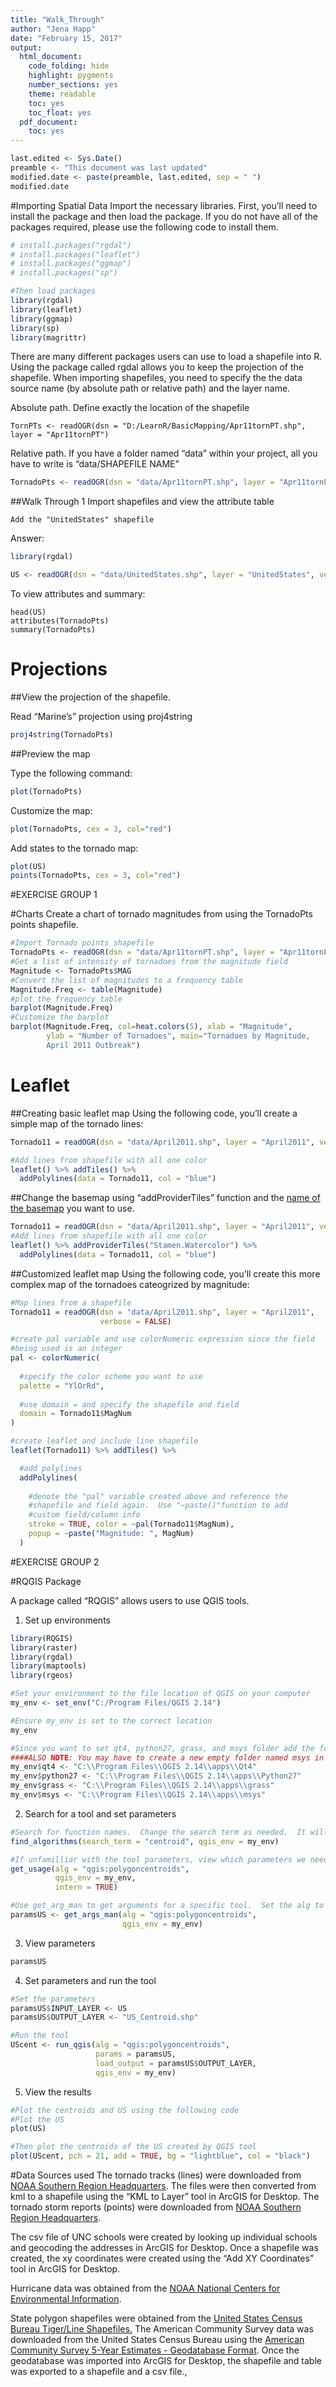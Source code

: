 ```yaml
---
title: "Walk_Through"
author: "Jena Happ"
date: "February 15, 2017"
output:
  html_document:
    code_folding: hide
    highlight: pygments
    number_sections: yes
    theme: readable
    toc: yes
    toc_float: yes
  pdf_document:
    toc: yes
---
```


```r
last.edited <- Sys.Date()
preamble <- "This document was last updated"
modified.date <- paste(preamble, last.edited, sep = " ")
modified.date
```



#Importing Spatial Data
Import the necessary libraries.  First, you'll need to install the package and then load the package.  If you do not have all of the packages required, please use the following code to install them. 
```r
# install.packages("rgdal")
# install.packages("leaflet")
# install.packages("ggmap")
# install.packages("sp")

#Then load packages 
library(rgdal)
library(leaflet)
library(ggmap)
library(sp)
library(magrittr)
```


There are many different packages users can use to load a shapefile into R.  Using the package called rgdal allows you to keep the projection of the shapefile.  When importing shapefiles, you need to specify the the data source name (by absolute path or relative path) and the layer name.

Absolute path.  Define exactly the location of the shapefile

```
TornPTs <- readOGR(dsn = "D:/LearnR/BasicMapping/Apr11tornPT.shp", layer = "Apr11tornPT")
```

Relative path.  If you have a folder named "data" within your project, all you have to write is "data/SHAPEFILE NAME"

```r
TornadoPts <- readOGR(dsn = "data/Apr11tornPT.shp", layer = "Apr11tornPT", verbose=FALSE)
```
##Walk Through 1
Import shapefiles and view the attribute table
```
Add the "UnitedStates" shapefile
```

Answer:

``` r
library(rgdal)

US <- readOGR(dsn = "data/UnitedStates.shp", layer = "UnitedStates", verbose = FALSE)
```

To view attributes and summary:
```
head(US)
attributes(TornadoPts)
summary(TornadoPts)
```



# Projections
  

##View the projection of the shapefile.  

Read "Marine's" projection using proj4string
```r
proj4string(TornadoPts)
```


##Preview the map

Type the following command:

```r
plot(TornadoPts)
```

Customize the map:
```r
plot(TornadoPts, cex = 3, col="red")
```

Add states to the tornado map:
```r
plot(US)
points(TornadoPts, cex = 3, col="red")
```

#EXERCISE GROUP 1

#Charts
Create a chart of tornado magnitudes from using the TornadoPts points shapefile.
```r
#Import Tornado points shapefile
TornadoPts <- readOGR(dsn = "data/Apr11tornPT.shp", layer = "Apr11tornPT", verbose=FALSE)
#Get a list of intensity of tornadoes from the magnitude field 
Magnitude <- TornadoPts$MAG
#Convert the list of magnitudes to a frequency table
Magnitude.Freq <- table(Magnitude)
#plot the frequency table
barplot(Magnitude.Freq)
#Customize the barplot
barplot(Magnitude.Freq, col=heat.colors(5), xlab = "Magnitude", 
        ylab = "Number of Tornadoes", main="Tornadoes by Magnitude, 
        April 2011 Outbreak")
```

# Leaflet

##Creating basic leaflet map
Using the following code, you'll create a simple map of the tornado lines:

```r
Tornado11 = readOGR(dsn = "data/April2011.shp", layer = "April2011", verbose = FALSE)

#Add lines from shapefile with all one color
leaflet() %>% addTiles() %>%
  addPolylines(data = Tornado11, col = "blue")
```


##Change the basemap using "addProviderTiles" function and the [name of the basemap](http://leaflet-extras.github.io/leaflet-providers/preview/index.html) you want to use.  
```r
Tornado11 = readOGR(dsn = "data/April2011.shp", layer = "April2011", verbose= FALSE)
#Add lines from shapefile with all one color
leaflet() %>% addProviderTiles("Stamen.Watercolor") %>%
  addPolylines(data = Tornado11, col = "blue")
```


##Customized leaflet map
Using the following code, you'll create this more complex map of the tornadoes cateogrized by magnitude:



```r
#Map lines from a shapefile
Tornado11 = readOGR(dsn = "data/April2011.shp", layer = "April2011",
                    verbose = FALSE)

#create pal variable and use colorNumeric expression since the field 
#being used is an integer
pal <- colorNumeric(
  
  #specify the color scheme you want to use
  palette = "YlOrRd",
  
  #use domain = and specify the shapefile and field
  domain = Tornado11$MagNum
)

#create leaflet and include line shapefile
leaflet(Tornado11) %>% addTiles() %>%

  #add polylines
  addPolylines(
    
    #denote the "pal" variable created above and reference the 
    #shapefile and field again.  Use "~paste()"function to add 
    #custom field/column info
    stroke = TRUE, color = ~pal(Tornado11$MagNum), 
    popup = ~paste("Magnitude: ", MagNum)
  )
```


#EXERCISE GROUP 2

#RQGIS Package

A package called "RQGIS" allows users to use QGIS tools.

1. Set up environments

```r
library(RQGIS)
library(raster)
library(rgdal)
library(maptools)
library(rgeos)

#Set your environment to the file location of QGIS on your computer
my_env <- set_env("C:/Program Files/QGIS 2.14")

#Ensure my_env is set to the correct location
my_env

#Since you want to set qt4, python27, grass, and msys folder add the following code
####ALSO NOTE: You may have to create a new empty folder named msys in the apps folder
my_env$qt4 <- "C:\\Program Files\\QGIS 2.14\\apps\\Qt4"
my_env$python27 <- "C:\\Program Files\\QGIS 2.14\\apps\\Python27"
my_env$grass <- "C:\\Program Files\\QGIS 2.14\\apps\\grass"
my_env$msys <- "C:\\Program Files\\QGIS 2.14\\apps\\msys"

```

2. Search for a tool and set parameters

```r
#Search for function names.  Change the search term as needed.  It will provide the folder name and name of the tool that you will use below.
find_algorithms(search_term = "centroid", qgis_env = my_env)

#If unfamilliar with the tool parameters, view which parameters we need to set using this code
get_usage(alg = "qgis:polygoncentroids",
          qgis_env = my_env,
          intern = TRUE)

#Use get_arg_man to get arguments for a specific tool.  Set the alg to the folder (QGIS) and the specific tool.  Then set the environment containing the paths to run QIGS API to "my_env"
paramsUS <- get_args_man(alg = "qgis:polygoncentroids", 
                         qgis_env = my_env)
```

3. View parameters
```r
paramsUS
```

4. Set parameters and run the tool

```r
#Set the parameters
paramsUS$INPUT_LAYER <- US
paramsUS$OUTPUT_LAYER <- "US_Centroid.shp"

#Run the tool
UScent <- run_qgis(alg = "qgis:polygoncentroids",
                   params = paramsUS,
                   load_output = paramsUS$OUTPUT_LAYER,
                   qgis_env = my_env)

```

5. View the results

```r
#Plot the centroids and US using the following code
#Plot the US
plot(US)

#Then plot the centroids of the US created by QGIS tool
plot(UScent, pch = 21, add = TRUE, bg = "lightblue", col = "black")

```


#Data Sources used
The tornado tracks (lines) were downloaded from [NOAA Southern Region Headquarters](http://www.srh.noaa.gov/srh/ssd/mapping/).   The files were then converted from kml to a shapefile using the "KML to Layer" tool in ArcGIS for Desktop.  The tornado storm reports (points) were downloaded from [NOAA Southern Region Headquarters](http://www.srh.noaa.gov/srh/ssd/mapping/).

The csv file of UNC schools were created by looking up individual schools and geocoding the addresses in ArcGIS for Desktop.  Once a shapefile was created, the xy coordinates were created using the "Add XY Coordinates" tool in ArcGIS for Desktop.

Hurricane data was obtained from the [NOAA National Centers for Environmental Information](http://www.ncdc.noaa.gov/ibtracs/index.php?name=ibtracs-data).

State polygon shapefiles were obtained from the [United States Census Bureau Tiger/Line Shapefiles.](https://www.census.gov/geo/maps-data/data/tiger-line.html)  The American Community Survey data was downloaded from the United States Census Bureau using the [American Community Survey 5-Year Estimates - Geodatabase Format](https://www.census.gov/geo/maps-data/data/tiger-data.html).  Once the geodatabase was imported into ArcGIS for Desktop, the shapefile and table was exported to a shapefile and a csv file.,
